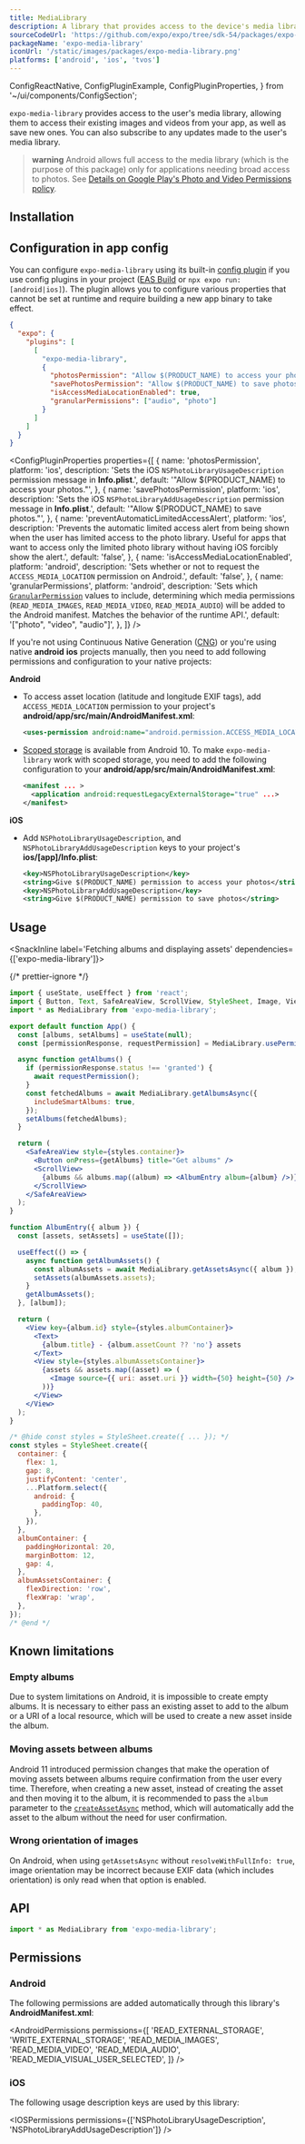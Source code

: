 ```yaml
---
title: MediaLibrary
description: A library that provides access to the device's media library.
sourceCodeUrl: 'https://github.com/expo/expo/tree/sdk-54/packages/expo-media-library'
packageName: 'expo-media-library'
iconUrl: '/static/images/packages/expo-media-library.png'
platforms: ['android', 'ios', 'tvos']
---
```


  ConfigReactNative,
  ConfigPluginExample,
  ConfigPluginProperties,
} from '~/ui/components/ConfigSection';

`expo-media-library` provides access to the user's media library, allowing them to access their existing images and videos from your app, as well as save new ones. You can also subscribe to any updates made to the user's media library.

> **warning** Android allows full access to the media library (which is the purpose of this package) only for applications needing broad access to photos. See [Details on Google Play's Photo and Video Permissions policy](https://support.google.com/googleplay/android-developer/answer/14115180).

## Installation

<APIInstallSection />

## Configuration in app config

You can configure `expo-media-library` using its built-in [config plugin](/config-plugins/introduction/) if you use config plugins in your project ([EAS Build](/build/introduction) or `npx expo run:[android|ios]`). The plugin allows you to configure various properties that cannot be set at runtime and require building a new app binary to take effect.

<ConfigPluginExample>

```json
{
  "expo": {
    "plugins": [
      [
        "expo-media-library",
        {
          "photosPermission": "Allow $(PRODUCT_NAME) to access your photos.",
          "savePhotosPermission": "Allow $(PRODUCT_NAME) to save photos.",
          "isAccessMediaLocationEnabled": true,
          "granularPermissions": ["audio", "photo"]
        }
      ]
    ]
  }
}
```

</ConfigPluginExample>

<ConfigPluginProperties
  properties={[
    {
      name: 'photosPermission',
      platform: 'ios',
      description:
        'Sets the iOS `NSPhotoLibraryUsageDescription` permission message in **Info.plist**.',
      default: '"Allow $(PRODUCT_NAME) to access your photos."',
    },
    {
      name: 'savePhotosPermission',
      platform: 'ios',
      description:
        'Sets the iOS `NSPhotoLibraryAddUsageDescription` permission message in **Info.plist**.',
      default: '"Allow $(PRODUCT_NAME) to save photos."',
    },
    {
      name: 'preventAutomaticLimitedAccessAlert',
      platform: 'ios',
      description:
        'Prevents the automatic limited access alert from being shown when the user has limited access to the photo library. Useful for apps that want to access only the limited photo library without having iOS forcibly show the alert.',
      default: 'false',
    },
    {
      name: 'isAccessMediaLocationEnabled',
      platform: 'android',
      description:
        'Sets whether or not to request the `ACCESS_MEDIA_LOCATION` permission on Android.',
      default: 'false',
    },
    {
      name: 'granularPermissions',
      platform: 'android',
      description:
        'Sets which [`GranularPermission`](#granularpermission) values to include, determining which media permissions (`READ_MEDIA_IMAGES`, `READ_MEDIA_VIDEO`, `READ_MEDIA_AUDIO`) will be added to the Android manifest. Matches the behavior of the runtime API.',
      default: '["photo", "video", "audio"]',
    },
  ]}
/>

<ConfigReactNative>

If you're not using Continuous Native Generation ([CNG](/workflow/continuous-native-generation/)) or you're using native **android** **ios** projects manually, then you need to add following permissions and configuration to your native projects:

**Android**

- To access asset location (latitude and longitude EXIF tags), add `ACCESS_MEDIA_LOCATION` permission to your project's **android/app/src/main/AndroidManifest.xml**:

  ```xml
  <uses-permission android:name="android.permission.ACCESS_MEDIA_LOCATION" />
  ```

- [Scoped storage](https://developer.android.com/training/data-storage#scoped-storage) is available from Android 10. To make `expo-media-library` work with scoped storage, you need to add the following configuration to your **android/app/src/main/AndroidManifest.xml**:

  ```xml
  <manifest ... >
    <application android:requestLegacyExternalStorage="true" ...>
  </manifest>
  ```

**iOS**

- Add `NSPhotoLibraryUsageDescription`, and `NSPhotoLibraryAddUsageDescription` keys to your project's **ios/[app]/Info.plist**:

  ```xml
  <key>NSPhotoLibraryUsageDescription</key>
  <string>Give $(PRODUCT_NAME) permission to access your photos</string>
  <key>NSPhotoLibraryAddUsageDescription</key>
  <string>Give $(PRODUCT_NAME) permission to save photos</string>
  ```

</ConfigReactNative>

## Usage

<SnackInline label='Fetching albums and displaying assets' dependencies={['expo-media-library']}>

{/* prettier-ignore */}
```jsx
import { useState, useEffect } from 'react';
import { Button, Text, SafeAreaView, ScrollView, StyleSheet, Image, View, Platform } from 'react-native';
import * as MediaLibrary from 'expo-media-library';

export default function App() {
  const [albums, setAlbums] = useState(null);
  const [permissionResponse, requestPermission] = MediaLibrary.usePermissions();

  async function getAlbums() {
    if (permissionResponse.status !== 'granted') {
      await requestPermission();
    }
    const fetchedAlbums = await MediaLibrary.getAlbumsAsync({
      includeSmartAlbums: true,
    });
    setAlbums(fetchedAlbums);
  }

  return (
    <SafeAreaView style={styles.container}>
      <Button onPress={getAlbums} title="Get albums" />
      <ScrollView>
        {albums && albums.map((album) => <AlbumEntry album={album} />)}
      </ScrollView>
    </SafeAreaView>
  );
}

function AlbumEntry({ album }) {
  const [assets, setAssets] = useState([]);

  useEffect(() => {
    async function getAlbumAssets() {
      const albumAssets = await MediaLibrary.getAssetsAsync({ album });
      setAssets(albumAssets.assets);
    }
    getAlbumAssets();
  }, [album]);

  return (
    <View key={album.id} style={styles.albumContainer}>
      <Text>
        {album.title} - {album.assetCount ?? 'no'} assets
      </Text>
      <View style={styles.albumAssetsContainer}>
        {assets && assets.map((asset) => (
          <Image source={{ uri: asset.uri }} width={50} height={50} />
        ))}
      </View>
    </View>
  );
}

/* @hide const styles = StyleSheet.create({ ... }); */
const styles = StyleSheet.create({
  container: {
    flex: 1,
    gap: 8,
    justifyContent: 'center',
    ...Platform.select({
      android: {
        paddingTop: 40,
      },
    }),
  },
  albumContainer: {
    paddingHorizontal: 20,
    marginBottom: 12,
    gap: 4,
  },
  albumAssetsContainer: {
    flexDirection: 'row',
    flexWrap: 'wrap',
  },
});
/* @end */
````

</SnackInline>

## Known limitations

### Empty albums

Due to system limitations on Android, it is impossible to create empty albums. It is necessary to either pass an existing asset to add to the album or a URI of a local resource, which will be used to create a new asset inside the album.

### Moving assets between albums

Android 11 introduced permission changes that make the operation of moving assets between albums require confirmation from the user every time.
Therefore, when creating a new asset, instead of creating the asset and then moving it to the album, it is recommended to pass the `album` parameter to the [`createAssetAsync`](#medialibrarycreateassetasynclocaluri-album) method, which will automatically add the asset to the album without the need for user confirmation.

### Wrong orientation of images

On Android, when using `getAssetsAsync` without `resolveWithFullInfo: true`, image orientation may be incorrect because EXIF data (which includes orientation) is only read when that option is enabled.

## API

```js
import * as MediaLibrary from 'expo-media-library';
```

<APISection packageName="expo-media-library" apiName="MediaLibrary" />

## Permissions

### Android

The following permissions are added automatically through this library's **AndroidManifest.xml**:

<AndroidPermissions
  permissions={[
    'READ_EXTERNAL_STORAGE',
    'WRITE_EXTERNAL_STORAGE',
    'READ_MEDIA_IMAGES',
    'READ_MEDIA_VIDEO',
    'READ_MEDIA_AUDIO',
    'READ_MEDIA_VISUAL_USER_SELECTED',
  ]}
/>

### iOS

The following usage description keys are used by this library:

<IOSPermissions
  permissions={['NSPhotoLibraryUsageDescription', 'NSPhotoLibraryAddUsageDescription']}
/>
